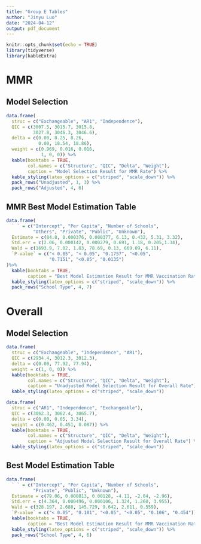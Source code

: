 ```yaml
---
title: "Group E Tables"
author: "Jinyu Luo"
date: "2024-04-12"
output: pdf_document
---
```


```r
knitr::opts_chunk$set(echo = TRUE)
library(tidyverse)
library(kableExtra)
```

# MMR 

## Model Selection 

```r
data.frame(
  struc = c("Exchangeable", "AR1", "Independence"), 
  QIC = c(3007.5, 3015.7, 3015.8, 
          3027.8, 3046.3, 3046.6), 
  delta = c(0.00, 8.25, 8.26, 
            0.00, 18.54, 18.86), 
  weight = c(0.969, 0.016, 0.016, 
             1, 0, 0)) %>% 
  kable(booktabs = TRUE, 
        col.names = c("Structure", "QIC", "Delta", "Weight"),
        caption = "Model Selection Result for MMR Rate") %>% 
  kable_styling(latex_options = c("striped", "scale_down")) %>% 
  pack_rows("Unadjusted", 1, 3) %>% 
  pack_rows("Adjusted", 4, 6)
```



## MMR Best Model Estimation Table 

```r
data.frame(
  ` ` = c("Intercept", "Per Capita", "Number of Schools", 
          "Others", "Private", "Public", "Unknown"), 
  Estimate = c(84.8, 0.000376, 0.000377, 6.13, 0.432, 5.31, 3.32), 
  Std.err = c(2.06, 0.000142, 0.000279, 0.691, 1.18, 0.205,1.34),
  Wald = c(1693.9, 7.02, 1.83, 78.69, 0.13, 669.09, 6.11), 
  `P-value` = c("< 0.05", "< 0.05", "0.1757", "<0.05", 
                "0.7151", "<0.05", "0.0135")
)%>% 
  kable(booktabs = TRUE, 
        caption = "Best Model Estimation Result for MMR Vaccination Rate") %>% 
  kable_styling(latex_options = c("striped", "scale_down")) %>% 
  pack_rows("School Type", 4, 7) 
```

\newpage 

# Overall 

## Model Selection 

```r
data.frame(
  struc = c("Exchangeable", "Independence", "AR1"), 
  QIC = c(2934.4, 3012.3, 3012.3), 
  delta = c(0.00, 77.92, 77.94), 
  weight = c(1, 0, 0)) %>% 
  kable(booktabs = TRUE, 
        col.names = c("Structure", "QIC", "Delta", "Weight"),
        caption = "Unadjusted Model Selection Result for Overall Rate") %>% 
  kable_styling(latex_options = c("striped", "scale_down")) 
```


```r
data.frame(
  struc = c("AR1", "Independence", "Exchangeable"), 
  QIC = c(3062.3, 3062.4, 3065.7), 
  delta = c(0.00, 0.05, 3.34), 
  weight = c(0.462, 0.451, 0.087)) %>% 
  kable(booktabs = TRUE, 
        col.names = c("Structure", "QIC", "Delta", "Weight"),
        caption = "Adjusted Model Selection Result for Overall Rate") %>% 
  kable_styling(latex_options = c("striped", "scale_down"))
```


## Best Model Estimation Table 

```r
data.frame(
  ` ` = c("Intercept", "Per Capita", "Number of Schools", 
          "Private", "Public", "Unknown"), 
  Estimate = c(79.06, 0.000813, 0.00128, -4.11, -2.04, -2.96), 
  Std.err = c(4.364, 0.000496, 0.000106, 1.324, 1.260, 3.955),
  Wald = c(328.197, 2.688, 145.729, 9.642, 2.611, 0.559), 
  `P-value` = c("< 0.05", "0.101", "<0.05", "<0.05", "0.106", "0.454"))%>% 
  kable(booktabs = TRUE, 
        caption = "Best Model Estimation Result for MMR Vaccination Rate") %>% 
  kable_styling(latex_options = c("striped", "scale_down")) %>% 
  pack_rows("School Type", 4, 6) 
```
